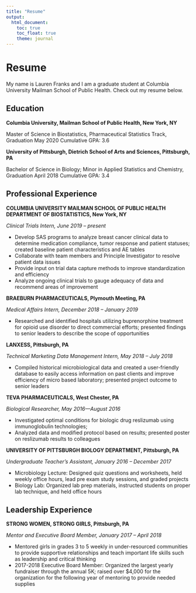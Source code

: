 ```yaml
---
title: "Resume"
output: 
  html_document:
    toc: true
    toc_float: true
    theme: journal
---
```


# Resume
My name is Lauren Franks and I am a graduate student at Columbia University Mailman School of Public Health. Check out my resume below. 

## Education

**Columbia University, Mailman School of Public Health, New York, NY**

Master of Science in Biostatistics, Pharmaceutical Statistics Track, Graduation May 2020
Cumulative GPA: 3.6

**University of Pittsburgh, Dietrich School of Arts and Sciences, Pittsburgh, PA**

Bachelor of Science in Biology; Minor in Applied Statistics and Chemistry, Graduation April 2018
Cumulative GPA: 3.4


## Professional Experience

**COLUMBIA UNIVERSITY MAILMAN SCHOOL OF PUBLIC HEALTH DEPARTMENT OF BIOSTATISTICS, New York, NY**

*Clinical Trials Intern, June 2019 – present*

- Develop SAS programs to analyze breast cancer clinical data to determine medication compliance, tumor response and patient statuses; created baseline patient characteristics and AE tables
- Collaborate with team members and Principle Investigator to resolve patient data issues
- Provide input on trial data capture methods to improve standardization and efficiency
- Analyze ongoing clinical trials to gauge adequacy of data and recommend areas of improvement 

**BRAEBURN PHARMACEUTICALS, Plymouth Meeting, PA**

*Medical Affairs Intern, December 2018 – January 2019*

- Researched and identified hospitals utilizing buprenorphine treatment for opioid use disorder to direct commercial efforts; presented findings to senior leaders to describe the scope of opportunities

**LANXESS, Pittsburgh, PA**

*Technical Marketing Data Management Intern, May 2018 – July 2018*

- Compiled historical microbiological data and created a user-friendly database to easily access information on past clients and improve efficiency of micro based laboratory; presented project outcome to senior leaders 

**TEVA PHARMACEUTICALS, West Chester, PA**

*Biological Researcher, May 2016—August 2016*

- Investigated optimal conditions for biologic drug reslizumab using immunoglobulin technologies; 
- Analyzed data and modified protocol based on results; presented poster on reslizumab results to colleagues 

**UNIVERSITY OF PITTSBURGH BIOLOGY DEPARTMENT, Pittsburgh, PA**

*Undergraduate Teacher’s Assistant, January 2016 – December 2017*

- Microbiology Lecture: Designed quiz questions and worksheets, held weekly office hours, lead pre exam study sessions, and graded projects
- Biology Lab: Organized lab prep materials, instructed students on proper lab technique, and held office hours

## Leadership Experience

**STRONG WOMEN, STRONG GIRLS, Pittsburgh, PA**

*Mentor and Executive Board Member, January 2017 – April 2018*

- Mentored girls in grades 3 to 5 weekly in under-resourced communities to provide supportive relationships and teach important life skills such as leadership and critical thinking
- 2017-2018 Executive Board Member: Organized the largest yearly fundraiser through the annual 5K; raised over $4,000 for the organization for the following year of mentoring to provide needed supplies 


